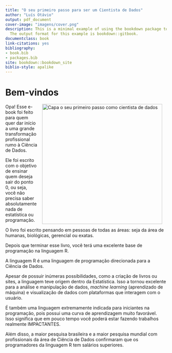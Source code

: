 ```yaml
--- 
title: "O seu primeiro passo para ser um Cientista de Dados"
author: "Luís Otávio"
output: pdf_document
cover-image: "imagens/cover.png"
description: This is a minimal example of using the bookdown package to write a book.
  The output format for this example is bookdown::gitbook.
documentclass: book
link-citations: yes
bibliography:
- book.bib
- packages.bib
site: bookdown::bookdown_site
biblio-style: apalike
---
```


# Bem-vindos {-}

<img src="imagens/capa_livro.jpeg" height="375" alt="Capa o seu primeiro passo como cientista de dados" align="right" style="margin: 0 1em 0 1em" />

Opa! Esse e-book foi feito para quem quer dar início a uma grande transformação profissional rumo à Ciência de Dados.

Ele foi escrito com o objetivo de ensinar quem deseja sair do ponto 0, ou seja, você não precisa saber absolutamente nada de estatística ou programação.

O livro foi escrito pensando em pessoas de todas as áreas: seja da área de humanas, biológicas, gerencial ou exatas.

Depois que terminar esse livro, você terá uma excelente base de programação na linguagem R.

A linguagem R é uma linguagem de programação direcionada para a Ciência de Dados. 

Apesar de possuir inúmeras possibilidades, como a criação de livros ou sites, a linguagem teve origem dentro da Estatística. Isso a tornou excelente para a análise e manipulação de dados, *machine learning* (aprendizado de máquina) e visualização de dados com plataformas que interagem com o usuário.

É também uma linguagem extremamente indicada para iniciantes na programação, pois possui uma curva de aprendizagem muito favorável. Isso significa que em pouco tempo você poderá estar fazendo trabalhos realmente IMPACTANTES. 

Além disso, a maior pesquisa brasileira e a maior pesquisa mundial com profissionais da área de Ciência de Dados confirmaram que os programadores da linguagem R tem salários superiores.

